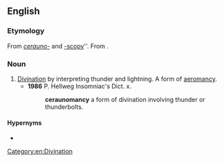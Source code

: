 ==English==

===Etymology===
From ''[[cerauno-]]'' and [[-scopy]]''. From {{etyl|grc|en}} {{m|grc|κεραυνός||lightning, thunderbolt}}.

===Noun===
{{en-noun|-}}

# [[divination|Divination]] by interpreting thunder and lightning. A form of [[aeromancy]].
#* '''1986''' P. Hellweg Insomniac's Dict. x.
#*: '''ceraunomancy''' a form of divination involving thunder or thunderbolts.

====Hypernyms====
* {{l|en|aeromancy}}

[[Category:en:Divination]]